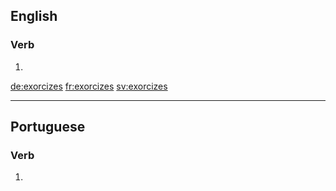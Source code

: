 ==English==

===Verb===
{{head|en|verb form}}

# {{en-third-person singular of|exorcize}}

[[de:exorcizes]]
[[fr:exorcizes]]
[[sv:exorcizes]]

----
==Portuguese==

===Verb===
{{pt-verb-form}}
# {{pt-verb-form-of|exorcizar}}
{{rfc-auto}}